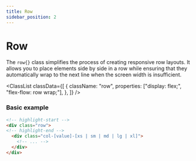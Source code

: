 ```yaml
---
title: Row
sidebar_position: 2
---
```



# Row

The `row{}` class simplifies the process of creating responsive row layouts. It allows you to place elements side by side in a row while ensuring that they automatically wrap to the next line when the screen width is insufficient.

<ClassList
  classData={[
    {
      className: "row",
      properties: ["display: flex;", "flex-flow: row wrap;"],
    },
  ]}
/>

### Basic example

```html
<!-- highlight-start -->
<div class="row">
<!-- highlight-end -->
  <div class="col-[value]-[xs | sm | md | lg | xl]">
    <!-- ... -->
  </div>
</div>
```
